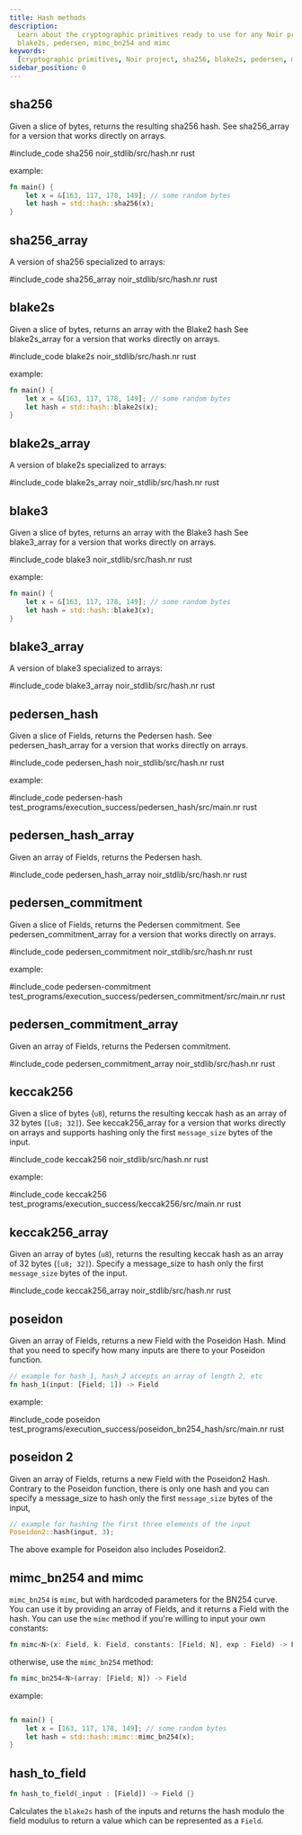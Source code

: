 ```yaml
---
title: Hash methods
description:
  Learn about the cryptographic primitives ready to use for any Noir project, including sha256,
  blake2s, pedersen, mimc_bn254 and mimc
keywords:
  [cryptographic primitives, Noir project, sha256, blake2s, pedersen, mimc_bn254, mimc, hash]
sidebar_position: 0
---
```



## sha256

Given a slice of bytes, returns the resulting sha256 hash.
See sha256_array for a version that works directly on arrays.

#include_code sha256 noir_stdlib/src/hash.nr rust

example:

```rust
fn main() {
    let x = &[163, 117, 178, 149]; // some random bytes
    let hash = std::hash::sha256(x);
}
```

<BlackBoxInfo />

## sha256_array

A version of sha256 specialized to arrays:

#include_code sha256_array noir_stdlib/src/hash.nr rust

<BlackBoxInfo />

## blake2s

Given a slice of bytes, returns an array with the Blake2 hash
See blake2s_array for a version that works directly on arrays.

#include_code blake2s noir_stdlib/src/hash.nr rust

example:

```rust
fn main() {
    let x = &[163, 117, 178, 149]; // some random bytes
    let hash = std::hash::blake2s(x);
}
```

<BlackBoxInfo />

## blake2s_array

A version of blake2s specialized to arrays:

#include_code blake2s_array noir_stdlib/src/hash.nr rust

<BlackBoxInfo />

## blake3

Given a slice of bytes, returns an array with the Blake3 hash
See blake3_array for a version that works directly on arrays.

#include_code blake3 noir_stdlib/src/hash.nr rust

example:

```rust
fn main() {
    let x = &[163, 117, 178, 149]; // some random bytes
    let hash = std::hash::blake3(x);
}
```

<BlackBoxInfo />

## blake3_array

A version of blake3 specialized to arrays:

#include_code blake3_array noir_stdlib/src/hash.nr rust

<BlackBoxInfo />

## pedersen_hash

Given a slice of Fields, returns the Pedersen hash.
See pedersen_hash_array for a version that works directly on arrays.

#include_code pedersen_hash noir_stdlib/src/hash.nr rust

example:

#include_code pedersen-hash test_programs/execution_success/pedersen_hash/src/main.nr rust

<BlackBoxInfo />

## pedersen_hash_array

Given an array of Fields, returns the Pedersen hash.

#include_code pedersen_hash_array noir_stdlib/src/hash.nr rust

<BlackBoxInfo />

## pedersen_commitment

Given a slice of Fields, returns the Pedersen commitment.
See pedersen_commitment_array for a version that works directly on arrays.

#include_code pedersen_commitment noir_stdlib/src/hash.nr rust

example:

#include_code pedersen-commitment test_programs/execution_success/pedersen_commitment/src/main.nr rust

<BlackBoxInfo />

## pedersen_commitment_array

Given an array of Fields, returns the Pedersen commitment.

#include_code pedersen_commitment_array noir_stdlib/src/hash.nr rust

<BlackBoxInfo />

## keccak256

Given a slice of bytes (`u8`), returns the resulting keccak hash as an array of
32 bytes (`[u8; 32]`).
See keccak256_array for a version that works directly on arrays and supports
hashing only the first `message_size` bytes of the input.

#include_code keccak256 noir_stdlib/src/hash.nr rust

example:

#include_code keccak256 test_programs/execution_success/keccak256/src/main.nr rust

<BlackBoxInfo />

## keccak256_array

Given an array of bytes (`u8`), returns the resulting keccak hash as an array of
32 bytes (`[u8; 32]`). Specify a message_size to hash only the first
`message_size` bytes of the input.

#include_code keccak256_array noir_stdlib/src/hash.nr rust

<BlackBoxInfo />

## poseidon

Given an array of Fields, returns a new Field with the Poseidon Hash. Mind that you need to specify
how many inputs are there to your Poseidon function.

```rust
// example for hash_1, hash_2 accepts an array of length 2, etc
fn hash_1(input: [Field; 1]) -> Field
```

example:

#include_code poseidon test_programs/execution_success/poseidon_bn254_hash/src/main.nr rust

## poseidon 2

Given an array of Fields, returns a new Field with the Poseidon2 Hash. Contrary to the Poseidon
function, there is only one hash and you can specify a message_size to hash only the first 
`message_size` bytes of the input,

```rust
// example for hashing the first three elements of the input
Poseidon2::hash(input, 3);
```

The above example for Poseidon also includes Poseidon2.

## mimc_bn254 and mimc

`mimc_bn254` is `mimc`, but with hardcoded parameters for the BN254 curve. You can use it by
providing an array of Fields, and it returns a Field with the hash. You can use the `mimc` method if
you're willing to input your own constants:

```rust
fn mimc<N>(x: Field, k: Field, constants: [Field; N], exp : Field) -> Field
```

otherwise, use the `mimc_bn254` method:

```rust
fn mimc_bn254<N>(array: [Field; N]) -> Field
```

example:

```rust

fn main() {
    let x = [163, 117, 178, 149]; // some random bytes
    let hash = std::hash::mimc::mimc_bn254(x);
}
```

## hash_to_field

```rust
fn hash_to_field(_input : [Field]) -> Field {}
```

Calculates the `blake2s` hash of the inputs and returns the hash modulo the field modulus to return
a value which can be represented as a `Field`.

